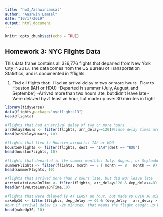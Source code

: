 ```yaml
---
title: "hw3_AashwinLamsal"
author: "Aashwin Lamsal"
date: "10/17/2019"
output: html_document
---
```


```r
knitr::opts_chunk$set(echo = TRUE)
```

## Homework 3: NYC Flights Data
This data frame contains all 336,776 flights that departed from New York City in 2013. The data comes from the US Bureau of Transportation Statistics, and is documented in ?flights.

1) Find all flights that:
-Had an arrival delay of two or more hours
-Flew to Houston (IAH or HOU)
-Departed in summer (July, August, and September)
-Arrived more than two hours late, but didn’t leave late
-Were delayed by at least an hour, but made up over 30 minutes in flight

```r
library(tidyverse)
data(flights,package="nycflights13")
head(flights)

#flights that had an arrival delay of two or more hours
arrDelay2Hours <- filter(flights, arr_delay>=120)#since delay times are given in minutes
head(arrDelay2Hours, 10)

#flights that flew to Houston airports: IAH or HOU
houstonFlights <- filter(flights, dest == "IAH"|dest == "HOU")
head(houstonFlights, 10)

#flights that departed in the summer monthts: July, August, or September
summerFlights <- filter(flights, month == 7 | month == 8 | month == 9)
head(summerFlights, 10)

#flights that arrived more than 2 hours late, but did NOT leave late
arriveLateLeaveOnTime <- filter(flights, arr_delay>120 & dep_delay<=0)
head(arriveLateLeaveOnTime,10)

#flights that were delayed by AT LEAST an hour, but made up OVER 30 minutes in flight
makeUp30 <- filter(flights, dep_delay >= 60 & (dep_delay - arr_delay > 30)) # if departure delay is 10 minutes late, we expect arrival delay to be 10 minutes late as well
#but if arrival delay is -20 minutes, that means the flight caught up by 30 minutes in the air (10- (-20) = 30)
head(makeUp30, 10)


```

